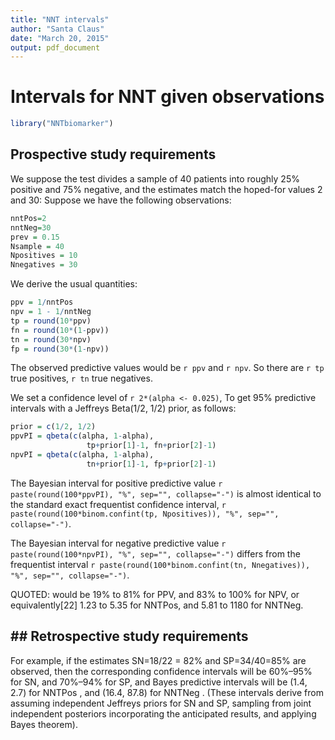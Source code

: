 ```yaml
---
title: "NNT intervals"
author: "Santa Claus"
date: "March 20, 2015"
output: pdf_document
---
```


# Intervals for NNT given observations

```r
library("NNTbiomarker")
```


## Prospective study requirements
We suppose the test divides a sample of 40 patients into roughly 25% positive and 75% negative, and the estimates match the hoped-for values 2 and 30:
Suppose we have the following observations:
```r
nntPos=2
nntNeg=30
prev = 0.15
Nsample = 40
Npositives = 10
Nnegatives = 30
```
We derive the usual quantities:

```r

ppv = 1/nntPos
npv = 1 - 1/nntNeg
tp = round(10*ppv)
fn = round(10*(1-ppv))
tn = round(30*npv)
fp = round(30*(1-npv))

```
The observed predictive values would be `r ppv` and `r npv`. So there are `r tp` true positives, `r tn` true negatives. 

We set a confidence level of `r 2*(alpha <- 0.025)`,
To get 95% predictive intervals with a Jeffreys Beta(1/2, 1/2) prior, as follows:
```r
prior = c(1/2, 1/2)
ppvPI = qbeta(c(alpha, 1-alpha), 
                 tp+prior[1]-1, fn+prior[2]-1)
npvPI = qbeta(c(alpha, 1-alpha), 
                 tn+prior[1]-1, fp+prior[2]-1)
```

The Bayesian interval for positive predictive value
`r paste(round(100*ppvPI), "%", sep="", collapse="-")`
is almost identical to the standard exact frequentist confidence interval, 
`r paste(round(100*binom.confint(tp, Npositives)), "%", sep="", collapse="-")`.

The Bayesian interval for negative predictive value
`r paste(round(100*npvPI), "%", sep="", collapse="-")`
differs from the frequentist interval
`r paste(round(100*binom.confint(tn, Nnegatives)), "%", sep="", collapse="-")`.


QUOTED:
 would be 19% to 81% for PPV, and 83% to 100% for NPV, or equivalently[22] 1.23 to 5.35 for NNTPos, and 5.81 to 1180 for NNTNeg. 

## Retrospective study requirements
--

For example, if the estimates SN=18/22 = 82% and SP=34/40=85% are observed, then the corresponding confidence intervals will be 60%–95% for SN, and 70%–94% for SP, and Bayes predictive intervals will be (1.4, 2.7) for NNTPos , and (16.4, 87.8) for NNTNeg . (These intervals derive from assuming independent Jeffreys priors for SN and SP, sampling from joint independent posteriors incorporating the anticipated results, and applying Bayes theorem).
